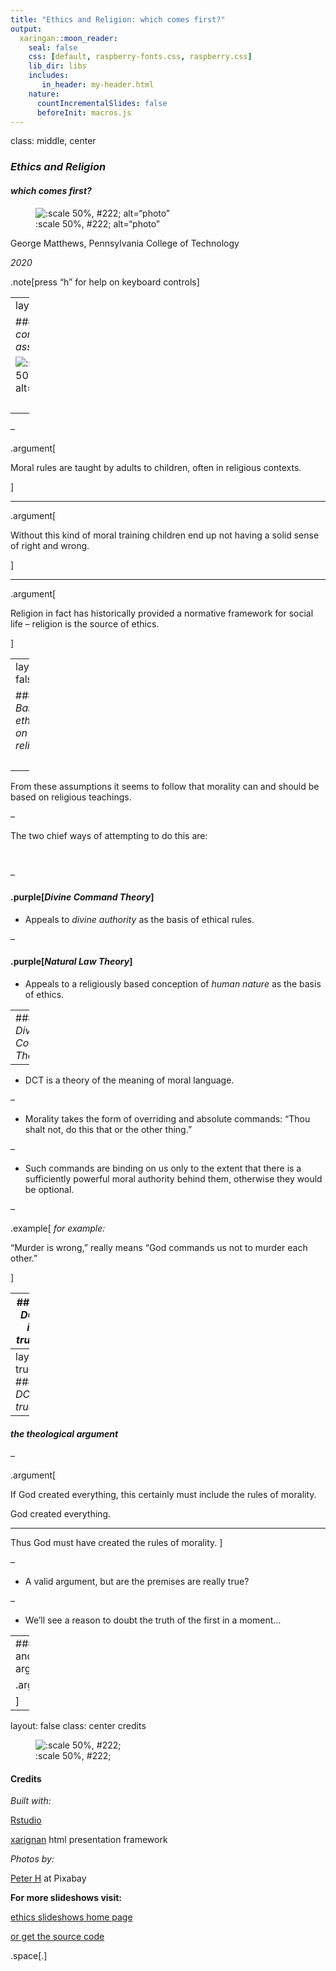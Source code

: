 ```yaml
---
title: "Ethics and Religion: which comes first?"
output:
  xaringan::moon_reader:
    seal: false
    css: [default, raspberry-fonts.css, raspberry.css]
    lib_dir: libs
    includes:
       in_header: my-header.html
    nature:
      countIncrementalSlides: false
      beforeInit: macros.js
---
```

class:  middle, center

### *Ethics and Religion*

#### *which comes first?*

![:scale 50%, #222;  alt="photo"](img/05/peter-h-1.jpg)

George Matthews, Pennsylvania College of Technology

*2020*

.note[press "h" for help on keyboard controls]

---
layout: true

### *Some common assumptions*

![:scale 50%, #222;  alt="photo"](img/05/peter-h-2.jpg)

<br>

---

--

.argument[

Moral rules are taught by adults to children, often in religious contexts.

]

---

.argument[

Without this kind of moral training children end up not having a solid sense of right and wrong.

]


---

.argument[

Religion in fact has historically provided a normative framework for social life -- religion is the source of ethics.

]



---
layout: false

### *Basing ethics on religion*

<br>

--

From these assumptions it seems to follow that morality can and should  be based on religious teachings. 

--

The two chief ways of attempting to do this are:

<br>

--

#### .purple[*Divine Command Theory*]

- Appeals to *divine authority* as the basis of ethical rules.


--

#### .purple[*Natural Law Theory*] 

- Appeals to a religiously based conception of *human nature* as the basis of ethics.


---
### *Divine Command Theory*

--

- DCT is a theory of the meaning of moral language.

--

- Morality takes the form of overriding and absolute commands: "Thou shalt not, do this that or the other thing."

--

- Such commands are binding on us only to the extent that there is a sufficiently powerful moral authority behind them, otherwise they would be optional.

--

.example[
*for example:*

"Murder is wrong," really means "God commands us not to murder each other."

]

---
### *If DCT is true...*

- Morality would have an objective basis.

- We could avoid relatvism.

- But...

- We would have to settle religious questions before we could settle moral ones.

- Atheists would be unable to be moral.


---
layout: true
### *Is DCT true?*

---
#### *the theological argument*

--

.argument[

If God created everything, this certainly must include the rules of morality.

God created everything.

***

Thus God must have created the rules of morality.
]

--

- A valid argument, but are the premises are really true? 

--

- We'll see a reason to doubt the truth of the first in a moment...

---
#### another argument

.argument[



]

---
layout: false
class: center credits

![:scale 50%, #222;](img/05/peter-h-6.jpg)

#### Credits

*Built with:*

[Rstudio](https://rstudio.com/products/rstudio/) 

[xarignan](https://github.com/yihui/xaringan) html presentation framework 

*Photos by:*

[Peter H](https://pixabay.com/users/tama66-1032521/) at Pixabay

**For more slideshows visit:**

[ethics slideshows home page](https://gwmatthews.github.io/ethics-slideshows/index.html)

[or get the source code](https://github.com/gwmatthews/ethics-slideshows) 



.space[.]





